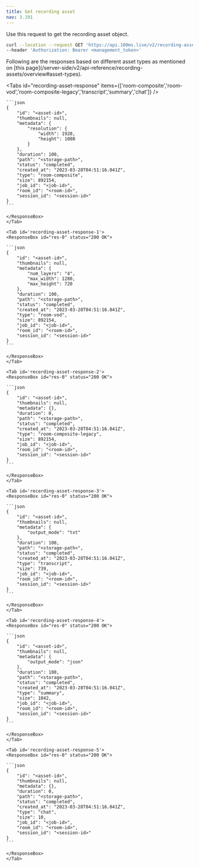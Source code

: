 ```yaml
---
title: Get recording asset
nav: 3.191
---
```


Use this request to get the recording asset object.

<GetRequest title="https://api.100ms.live/v2/recording-assets/<asset_id>" />
<Request id="req-0">

```bash
curl --location --request GET 'https://api.100ms.live/v2/recording-assets/<asset_id>' \
--header 'Authorization: Bearer <management_token>'
```
</Request>
Following are the responses based on different asset types as mentioned on [this page](/server-side/v2/api-reference/recording-assets/overview#asset-types).

<Tabs id="recording-asset-response" items={['room-composite','room-vod','room-composite-legacy','transcript','summary','chat']} />
    <Tab id='recording-asset-response-0'>
    <ResponseBox id="res-0" status="200 OK">

    ```json
    {
        "id": "<asset-id>",
        "thumbnails": null,
        "metadata": {
            "resolution": {
                "width": 1920,
                "height": 1080
            }
        },
        "duration": 100,
        "path": "<storage-path>",
        "status": "completed",
        "created_at": "2023-03-28T04:51:16.041Z",
        "type": "room-composite",
        "size": 892154,
        "job_id": "<job-id>",
        "room_id": "<room-id>",
        "session_id": "<session-id>"
    }
    ```

    </ResponseBox>
    </Tab>

    <Tab id='recording-asset-response-1'>
    <ResponseBox id="res-0" status="200 OK">

    ```json
    {
        "id": "<asset-id>",
        "thumbnails": null,
        "metadata": {
            "num_layers": "4",
            "max_width": 1280,
            "max_height": 720
        },
        "duration": 100,
        "path": "<storage-path>",
        "status": "completed",
        "created_at": "2023-03-28T04:51:16.041Z",
        "type": "room-vod",
        "size": 892154,
        "job_id": "<job-id>",
        "room_id": "<room-id>",
        "session_id": "<session-id>"
    }
    ```

    </ResponseBox>
    </Tab>

    <Tab id='recording-asset-response-2'>
    <ResponseBox id="res-0" status="200 OK">

    ```json
    {
        "id": "<asset-id>",
        "thumbnails": null,
        "metadata": {},
        "duration": 0,
        "path": "<storage-path>",
        "status": "completed",
        "created_at": "2023-03-28T04:51:16.041Z",
        "type": "room-composite-legacy",
        "size": 892154,
        "job_id": "<job-id>",
        "room_id": "<room-id>",
        "session_id": "<session-id>"
    }
    ```

    </ResponseBox>
    </Tab>

    <Tab id='recording-asset-response-3'>
    <ResponseBox id="res-0" status="200 OK">

    ```json
    {
        "id": "<asset-id>",
        "thumbnails": null,
        "metadata": {
            "output_mode": "txt"
        },
        "duration": 100,
        "path": "<storage-path>",
        "status": "completed",
        "created_at": "2023-03-28T04:51:16.041Z",
        "type": "transcript",
        "size": 739,
        "job_id": "<job-id>",
        "room_id": "<room-id>",
        "session_id": "<session-id>"
    }
    ```

    </ResponseBox>
    </Tab>

    <Tab id='recording-asset-response-4'>
    <ResponseBox id="res-0" status="200 OK">

    ```json
    {
        "id": "<asset-id>",
        "thumbnails": null,
        "metadata": {
            "output_mode": "json"
        },
        "duration": 100,
        "path": "<storage-path>",
        "status": "completed",
        "created_at": "2023-03-28T04:51:16.041Z",
        "type": "summary",
        "size": 1042,
        "job_id": "<job-id>",
        "room_id": "<room-id>",
        "session_id": "<session-id>"
    }
    ```

    </ResponseBox>
    </Tab>

    <Tab id='recording-asset-response-5'>
    <ResponseBox id="res-0" status="200 OK">

    ```json
    {
        "id": "<asset-id>",
        "thumbnails": null,
        "metadata": {},
        "duration": 0,
        "path": "<storage-path>",
        "status": "completed",
        "created_at": "2023-03-28T04:51:16.041Z",
        "type": "chat",
        "size": 10,
        "job_id": "<job-id>",
        "room_id": "<room-id>",
        "session_id": "<session-id>"
    }
    ```

    </ResponseBox>
    </Tab>